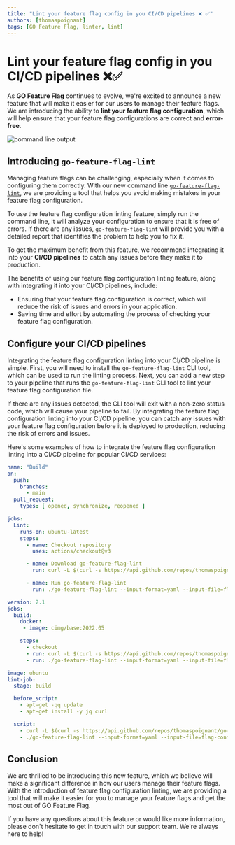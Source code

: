 ```yaml
---
title: "Lint your feature flag config in you CI/CD pipelines ❌ ✅"
authors: [thomaspoignant]
tags: [GO Feature Flag, linter, lint]
---
```


# Lint your feature flag config in you CI/CD pipelines ❌✅

As **GO Feature Flag** continues to evolve, we're excited to announce a new feature that will make it easier for our users to manage their feature flags.
We are introducing the ability to **lint your feature flag configuration**, which will help ensure that your feature flag configurations are correct and **error-free**.

![command line output](output.png)

<!-- truncate -->

## Introducing `go-feature-flag-lint`
Managing feature flags can be challenging, especially when it comes to configuring them correctly.
With our new command line [`go-feature-flag-lint`](/docs/linter), we are providing a tool that helps you avoid making mistakes in your feature flag configuration.

To use the feature flag configuration linting feature, simply run the command line, it will analyze your configuration to ensure that it is free of errors.
If there are any issues, `go-feature-flag-lint` will provide you with a detailed report that identifies the problem to help you to fix it.

To get the maximum benefit from this feature, we recommend integrating it into your **CI/CD pipelines** to catch any issues before they make it to production.

The benefits of using our feature flag configuration linting feature, along with integrating it into your CI/CD pipelines, include:

- Ensuring that your feature flag configuration is correct, which will reduce the risk of issues and errors in your application.
- Saving time and effort by automating the process of checking your feature flag configuration.

## Configure your CI/CD pipelines

Integrating the feature flag configuration linting into your CI/CD pipeline is simple.
First, you will need to install the `go-feature-flag-lint` CLI tool, which can be used to run the linting process.
Next, you can add a new step to your pipeline that runs the `go-feature-flag-lint` CLI tool to lint your feature flag configuration file.

If there are any issues detected, the CLI tool will exit with a non-zero status code, which will cause your pipeline to fail.
By integrating the feature flag configuration linting into your CI/CD pipeline, you can catch any issues with your feature flag configuration before it is deployed to production, reducing the risk of errors and issues.

Here's some examples of how to integrate the feature flag configuration linting into a CI/CD pipeline for popular CI/CD services:

<Tabs groupId="code">
    <TabItem value="githubaction" label="Github Action" attributes={{className: styles.github}}>

```yaml
name: "Build"
on:
  push:
    branches:
      - main
  pull_request:
    types: [ opened, synchronize, reopened ]

jobs:
  Lint:
    runs-on: ubuntu-latest
    steps:
      - name: Checkout repository
        uses: actions/checkout@v3

      - name: Download go-feature-flag-lint
        run: curl -L $(curl -s https://api.github.com/repos/thomaspoignant/go-feature-flag/releases/latest | jq -r '.assets[] | select(.name|match("Linux_x86_64.tar.gz$")) | .browser_download_url' | grep 'go-feature-flag-lint') --output release.tar.gz && tar -zxvf release.tar.gz

      - name: Run go-feature-flag-lint
        run: ./go-feature-flag-lint --input-format=yaml --input-file=flag-config.yaml # please put the right file name
```

  </TabItem>
    <TabItem value="circleci" label="CircleCi" attributes={{className: styles.circleci}}>

```yaml
version: 2.1
jobs:
  build:
    docker:
     - image: cimg/base:2022.05

    steps:
      - checkout
      - run: curl -L $(curl -s https://api.github.com/repos/thomaspoignant/go-feature-flag/releases/latest | jq -r '.assets[] | select(.name|match("Linux_x86_64.tar.gz$")) | .browser_download_url' | grep 'go-feature-flag-lint') --output release.tar.gz && tar -zxvf release.tar.gz
      - run: ./go-feature-flag-lint --input-format=yaml --input-file=flag-config.yaml # please put the right file name
```

  </TabItem>
    <TabItem value="gitlab" label="Gitlab" attributes={{className: styles.gitlab}}>

```yaml
image: ubuntu
lint-job:
  stage: build

  before_script:
    - apt-get -qq update
    - apt-get install -y jq curl

  script:
    - curl -L $(curl -s https://api.github.com/repos/thomaspoignant/go-feature-flag/releases/latest | jq -r '.assets[] | select(.name|match("Linux_x86_64.tar.gz$")) | .browser_download_url' | grep 'go-feature-flag-lint') --output release.tar.gz && tar -zxvf release.tar.gz
    - ./go-feature-flag-lint --input-format=yaml --input-file=flag-config.yaml # please put the right file name
```

  </TabItem>

</Tabs>


## Conclusion

We are thrilled to be introducing this new feature, which we believe will make a significant difference in how our users manage their feature flags. With the introduction of feature flag configuration linting, we are providing a tool that will make it easier for you to manage your feature flags and get the most out of GO Feature Flag.

If you have any questions about this feature or would like more information, please don't hesitate to get in touch with our support team. We're always here to help!